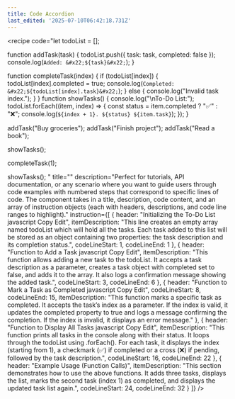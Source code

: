 ```yaml
---
title: Code Accordion
last_edited: '2025-07-10T06:42:18.731Z'
---
```


<recipe
  code="let todoList = [];

  function addTask(task) {
  todoList.push({ task: task, completed: false });
  console.log(`Added: &#x22;${task}&#x22;`);
  }

  function completeTask(index) {
  if (todoList[index]) {
  todoList[index].completed = true;
  console.log(`Completed: &#x22;${todoList[index].task}&#x22;`);
  } else {
  console.log(&#x22;Invalid task index.&#x22;);
  }
  }
  function showTasks() {
  console.log(&#x22;\nTo-Do List:&#x22;);
  todoList.forEach((item, index) => {
  const status = item.completed ? &#x22;✅&#x22; : &#x22;❌&#x22;;
  console.log(`${index + 1}. ${status} ${item.task}`);
  });
  }

  addTask(&#x22;Buy groceries&#x22;);
  addTask(&#x22;Finish project&#x22;);
  addTask(&#x22;Read a book&#x22;);

  showTasks();

  completeTask(1);

  showTasks();
  "
  title=""
  description="Perfect for tutorials, API documentation, or any scenario where you want to guide users through code examples with numbered steps that correspond to specific lines of code. The component takes in a title, description, code content, and an array of instruction objects (each with headers, descriptions, and code line ranges to highlight)."
  instruction={[
    {
      header: "Initializing the To-Do List javascript Copy Edit",
      itemDescription:
        "This line creates an empty array named todoList which will hold all the tasks. Each task added to this list will be stored as an object containing two properties: the task description and its completion status.",
      codeLineStart: 1,
      codeLineEnd: 1
    },
    {
      header: "Function to Add a Task javascript Copy Edit",
      itemDescription:
        "This function allows adding a new task to the todoList. It accepts a task description as a parameter, creates a task object with completed set to false, and adds it to the array. It also logs a confirmation message showing the added task.",
      codeLineStart: 3,
      codeLineEnd: 6
    },
    {
      header: "Function to Mark a Task as Completed javascript Copy Edit",
      codeLineStart: 8,
      codeLineEnd: 15,
      itemDescription:
        "This function marks a specific task as completed. It accepts the task’s index as a parameter. If the index is valid, it updates the completed property to true and logs a message confirming the completion. If the index is invalid, it displays an error message."
    },
    {
      header: "Function to Display All Tasks javascript Copy Edit",
      itemDescription:
        "This function prints all tasks in the console along with their status. It loops through the todoList using .forEach(). For each task, it displays the index (starting from 1), a checkmark (✅) if completed or a cross (❌) if pending, followed by the task description.",
      codeLineStart: 16,
      codeLineEnd: 22
    },
    {
      header: "Example Usage (Function Calls)",
      itemDescription:
        "This section demonstrates how to use the above functions. It adds three tasks, displays the list, marks the second task (index 1) as completed, and displays the updated task list again.",
      codeLineStart: 24,
      codeLineEnd: 32
    }
  ]}
/>
